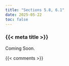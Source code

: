 ```yaml
---
title: "Sections 5.8, 6.1"
date: 2025-05-22
toc: false
---
```


### {{< meta title >}}

Coming Soon.


{{< comments >}}
